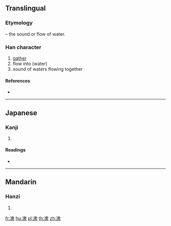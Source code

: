 {{also|潀}}
==Translingual==

===Etymology===
{{Han compound|水|alt1=氵|t1=water|衆}} – the sound or flow of water.

===Han character===
{{Han char|rn=85|rad=水|as=12|sn=15|four=|canj=EHWO|ids=⿰氵⿱血乑}}

# [[gather]]
# flow into (water)
# sound of waters flowing together

====References====
* {{Han ref|kx=0650.040|dkj=18262|dj=1060.080|hdz=31744.070|uh=6F68|ud=28520}}

----

==Japanese==

===Kanji===
{{ja-kanji|grade=|rs=水12}}

# {{defn|lang=ja|sort=水12}}

====Readings====
* {{ja-readings|on=[[そう]] (sō), [[ず]] (zu), [[しょう]] (shō), [[しゅ]] (shu), [[ぞう]] (zō)|kun=[[あつまる]] (atsumaru), [[みずあい]] (mizuai), [[きし]] (kishi)}}

----

==Mandarin==

===Hanzi===
{{cmn-hanzi|pin=[[zhōng]] ([[zhong1]])|wg=chung<sup>1</sup>}}

# {{defn|lang=cmn|sort=水12}}

[[fr:潨]]
[[hu:潨]]
[[pl:潨]]
[[th:潨]]
[[zh:潨]]